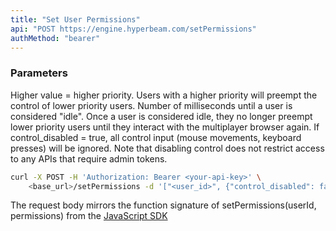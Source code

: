 ```yaml
---
title: "Set User Permissions"
api: "POST https://engine.hyperbeam.com/setPermissions"
authMethod: "bearer"
---
```


### Parameters

<Param body="priority" type="integer" default={0}>
  Higher value = higher priority. Users with a higher priority will preempt the
  control of lower priority users.
</Param>

<Param body="idle_timeout" type="integer" default={0}>
  Number of milliseconds until a user is considered "idle". Once a user is
  considered idle, they no longer preempt lower priority users until they
  interact with the multiplayer browser again.
</Param>

<Param
  body="control_disabled"
  type="boolean"
  default="{control_disable_default}"
>
  If control_disabled = true, all control input (mouse movements, keyboard
  presses) will be ignored. Note that disabling control does not restrict access
  to any APIs that require admin tokens.
</Param>

<RequestExample>

```bash cURL
curl -X POST -H 'Authorization: Bearer <your-api-key>' \
    <base_url>/setPermissions -d '["<user_id>", {"control_disabled": false, "control_exclusive": true}]'
```

</RequestExample>

The request body mirrors the function signature of setPermissions(userId, permissions) from the [JavaScript SDK](/client-sdk/javascript)
